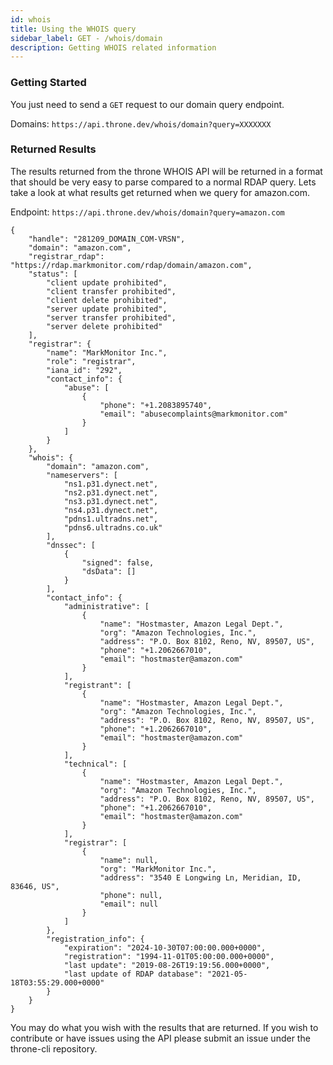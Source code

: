 ```yaml
---
id: whois
title: Using the WHOIS query
sidebar_label: GET - /whois/domain
description: Getting WHOIS related information
---
```


### Getting Started

You just need to send a `GET` request to our domain query endpoint.

Domains: `https://api.throne.dev/whois/domain?query=XXXXXXX`

### Returned Results

The results returned from the throne WHOIS API will be returned in a format that should be very easy to parse compared to a normal RDAP query. Lets take a look at what results get returned when we query for amazon.com. 

Endpoint: `https://api.throne.dev/whois/domain?query=amazon.com`

```title=Example - Domain Query - amazon.com
{
    "handle": "281209_DOMAIN_COM-VRSN",
    "domain": "amazon.com",
    "registrar_rdap": "https://rdap.markmonitor.com/rdap/domain/amazon.com",
    "status": [
        "client update prohibited",
        "client transfer prohibited",
        "client delete prohibited",
        "server update prohibited",
        "server transfer prohibited",
        "server delete prohibited"
    ],
    "registrar": {
        "name": "MarkMonitor Inc.",
        "role": "registrar",
        "iana_id": "292",
        "contact_info": {
            "abuse": [
                {
                    "phone": "+1.2083895740",
                    "email": "abusecomplaints@markmonitor.com"
                }
            ]
        }
    },
    "whois": {
        "domain": "amazon.com",
        "nameservers": [
            "ns1.p31.dynect.net",
            "ns2.p31.dynect.net",
            "ns3.p31.dynect.net",
            "ns4.p31.dynect.net",
            "pdns1.ultradns.net",
            "pdns6.ultradns.co.uk"
        ],
        "dnssec": [
            {
                "signed": false,
                "dsData": []
            }
        ],
        "contact_info": {
            "administrative": [
                {
                    "name": "Hostmaster, Amazon Legal Dept.",
                    "org": "Amazon Technologies, Inc.",
                    "address": "P.O. Box 8102, Reno, NV, 89507, US",
                    "phone": "+1.2062667010",
                    "email": "hostmaster@amazon.com"
                }
            ],
            "registrant": [
                {
                    "name": "Hostmaster, Amazon Legal Dept.",
                    "org": "Amazon Technologies, Inc.",
                    "address": "P.O. Box 8102, Reno, NV, 89507, US",
                    "phone": "+1.2062667010",
                    "email": "hostmaster@amazon.com"
                }
            ],
            "technical": [
                {
                    "name": "Hostmaster, Amazon Legal Dept.",
                    "org": "Amazon Technologies, Inc.",
                    "address": "P.O. Box 8102, Reno, NV, 89507, US",
                    "phone": "+1.2062667010",
                    "email": "hostmaster@amazon.com"
                }
            ],
            "registrar": [
                {
                    "name": null,
                    "org": "MarkMonitor Inc.",
                    "address": "3540 E Longwing Ln, Meridian, ID, 83646, US",
                    "phone": null,
                    "email": null
                }
            ]
        },
        "registration_info": {
            "expiration": "2024-10-30T07:00:00.000+0000",
            "registration": "1994-11-01T05:00:00.000+0000",
            "last update": "2019-08-26T19:19:56.000+0000",
            "last update of RDAP database": "2021-05-18T03:55:29.000+0000"
        }
    }
}
```

You may do what you wish with the results that are returned. If you wish to contribute or have issues using the API please submit an issue under the throne-cli repository.